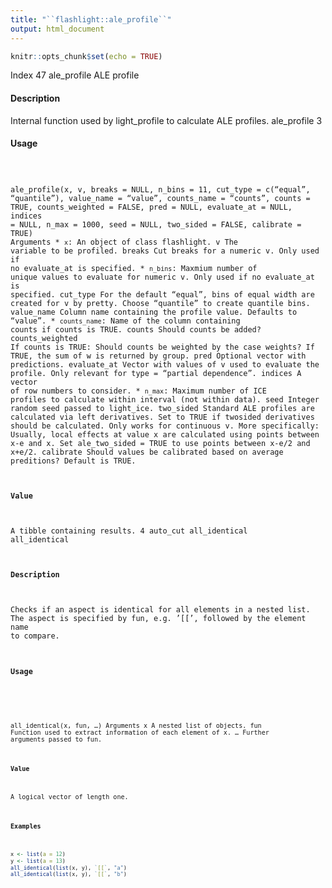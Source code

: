 ```yaml
---
title: "``flashlight::ale_profile``"
output: html_document
---
```


```r
knitr::opts_chunk$set(echo = TRUE)
```
Index 47
ale_profile ALE profile

#### Description

Internal function used by light_profile to calculate ALE profiles.
ale_profile 3

#### Usage
<pre><code>

ale_profile(x, v, breaks = NULL, n_bins = 11, cut_type = c("equal",
"quantile"), value_name = "value", counts_name = "counts",
counts = TRUE, counts_weighted = FALSE, pred = NULL,
evaluate_at = NULL, indices = NULL, n_max = 1000, seed = NULL,
two_sided = FALSE, calibrate = TRUE)
Arguments
* ``x``: An object of class flashlight.
v The variable to be profiled.
breaks Cut breaks for a numeric v. Only used if no evaluate_at is specified.
* ``n_bins``: Maxmium number of unique values to evaluate for numeric v. Only used if no
evaluate_at is specified.
cut_type For the default "equal", bins of equal width are created for v by pretty. Choose
"quantile" to create quantile bins.
value_name Column name containing the profile value. Defaults to "value".
* ``counts_name``:  Name of the column containing counts if counts is TRUE.
counts Should counts be added?
counts_weighted
If counts is TRUE: Should counts be weighted by the case weights? If TRUE,
the sum of w is returned by group.
pred Optional vector with predictions.
evaluate_at Vector with values of v used to evaluate the profile. Only relevant for type =
"partial dependence".
indices A vector of row numbers to consider.
* ``n_max``:  Maximum number of ICE profiles to calculate within interval (not within data).
seed Integer random seed passed to light_ice.
two_sided Standard ALE profiles are calculated via left derivatives. Set to TRUE if twosided
derivatives should be calculated. Only works for continuous v. More
specifically: Usually, local effects at value x are calculated using points between
x-e and x. Set ale_two_sided = TRUE to use points between x-e/2 and x+e/2.
calibrate Should values be calibrated based on average preditions? Default is TRUE.

#### Value

A tibble containing results.
4 auto_cut
all_identical all_identical

#### Description

Checks if an aspect is identical for all elements in a nested list. The aspect is specified by fun, e.g.
‘[[‘, followed by the element name to compare.

#### Usage
<pre><code>

all_identical(x, fun, ...)
Arguments
x A nested list of objects.
fun Function used to extract information of each element of x.
... Further arguments passed to fun.

#### Value

A logical vector of length one.

#### Examples
```r

x <- list(a = 12)
y <- list(a = 13)
all_identical(list(x, y), `[[`, "a")
all_identical(list(x, y), `[[`, "b")
```


